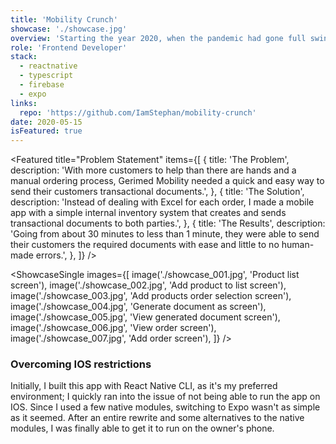 ```yaml
---
title: 'Mobility Crunch'
showcase: './showcase.jpg'
overview: 'Starting the year 2020, when the pandemic had gone full swing in South Africa, Gerimed Mobility saw a massive influx in demand for their medical supplies. To ease the load on the owner and employees, I designed and built a mobile app to handle transactional documents right from their pocket.'
role: 'Frontend Developer'
stack:
  - reactnative
  - typescript
  - firebase
  - expo
links:
  repo: 'https://github.com/IamStephan/mobility-crunch'
date: 2020-05-15
isFeatured: true
---
```


<Featured
  title="Problem Statement"
  items={[
    {
      title: 'The Problem',
      description:
        'With more customers to help than there are hands and a manual ordering process, Gerimed Mobility needed a quick and easy way to send their customers transactional documents.',
    },
    {
      title: 'The Solution',
      description:
        'Instead of dealing with Excel for each order, I made a mobile app with a simple internal inventory system that creates and sends transactional documents to both parties.',
    },
    {
      title: 'The Results',
      description:
        'Going from about 30 minutes to less than 1 minute, they were able to send their customers the required documents with ease and little to no human-made errors.',
    },
  ]}
/>

<ShowcaseSingle
  images={[
    image('./showcase_001.jpg', 'Product list screen'),
    image('./showcase_002.jpg', 'Add product to list screen'),
    image('./showcase_003.jpg', 'Add products order selection screen'),
    image('./showcase_004.jpg', 'Generate document as screen'),
    image('./showcase_005.jpg', 'View generated document screen'),
    image('./showcase_006.jpg', 'View order screen'),
    image('./showcase_007.jpg', 'Add order screen'),
  ]}
/>

<Column title="Concluding notes">

### Overcoming IOS restrictions

Initially, I built this app with React Native CLI,
as it's my preferred environment; I quickly ran into
the issue of not being able to run the app on IOS.
Since I used a few native modules, switching to Expo
wasn't as simple as it seemed. After an entire rewrite
and some alternatives to the native modules, I was
finally able to get it to run on the owner's phone.

</Column>
